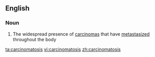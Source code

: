 ==English==

===Noun===
{{en-noun|carcinomatoses}}

# {{context|medicine|lang=en}} The widespread presence of [[carcinoma]]s that have [[metastasize]]d throughout the body

[[ta:carcinomatosis]]
[[vi:carcinomatosis]]
[[zh:carcinomatosis]]